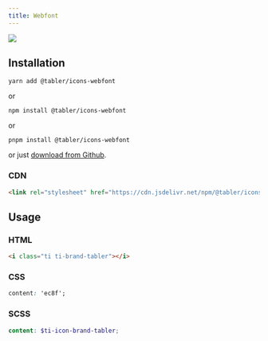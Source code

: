 ---
title: Webfont
---

![](https://raw.githubusercontent.com/tabler/tabler-icons/master/.github/packages/og-package-webfont.png)

## Installation

```
yarn add @tabler/icons-webfont
```

or

```
npm install @tabler/icons-webfont
```

or

```
pnpm install @tabler/icons-webfont
```

or just [download from Github](https://github.com/tabler/tabler-icons/releases).

### CDN

```html
<link rel="stylesheet" href="https://cdn.jsdelivr.net/npm/@tabler/icons-webfont@$ICONS_VERSION/dist/tabler-icons.min.css">
```

## Usage

### HTML

```html
<i class="ti ti-brand-tabler"></i>
```

### CSS

```css
content: 'ec8f';
```


### SCSS

```scss
content: $ti-icon-brand-tabler;
```
